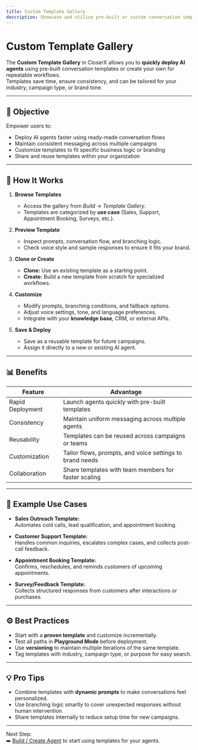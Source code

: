 ```yaml
---
title: Custom Template Gallery
description: Showcase and utilize pre-built or custom conversation templates to accelerate agent setup and deployment.
---
```


# Custom Template Gallery

The **Custom Template Gallery** in CloserX allows you to **quickly deploy AI agents** using pre-built conversation templates or create your own for repeatable workflows.  
Templates save time, ensure consistency, and can be tailored for your industry, campaign type, or brand tone.

---

## 🎯 Objective

Empower users to:
- Deploy AI agents faster using ready-made conversation flows  
- Maintain consistent messaging across multiple campaigns  
- Customize templates to fit specific business logic or branding  
- Share and reuse templates within your organization  

---

## 🧩 How It Works

1. **Browse Templates**  
   - Access the gallery from *Build → Template Gallery*.  
   - Templates are categorized by **use case** (Sales, Support, Appointment Booking, Surveys, etc.).  

2. **Preview Template**  
   - Inspect prompts, conversation flow, and branching logic.  
   - Check voice style and sample responses to ensure it fits your brand.  

3. **Clone or Create**  
   - **Clone:** Use an existing template as a starting point.  
   - **Create:** Build a new template from scratch for specialized workflows.  

4. **Customize**  
   - Modify prompts, branching conditions, and fallback options.  
   - Adjust voice settings, tone, and language preferences.  
   - Integrate with your **knowledge base**, CRM, or external APIs.  

5. **Save & Deploy**  
   - Save as a reusable template for future campaigns.  
   - Assign it directly to a new or existing AI agent.  

---

## 📊 Benefits

| Feature | Advantage |
|---------|-----------|
| Rapid Deployment | Launch agents quickly with pre-built templates |
| Consistency | Maintain uniform messaging across multiple agents |
| Reusability | Templates can be reused across campaigns or teams |
| Customization | Tailor flows, prompts, and voice settings to brand needs |
| Collaboration | Share templates with team members for faster scaling |

---

## 🧪 Example Use Cases

- **Sales Outreach Template:**  
  Automates cold calls, lead qualification, and appointment booking.  

- **Customer Support Template:**  
  Handles common inquiries, escalates complex cases, and collects post-call feedback.  

- **Appointment Booking Template:**  
  Confirms, reschedules, and reminds customers of upcoming appointments.  

- **Survey/Feedback Template:**  
  Collects structured responses from customers after interactions or purchases.  

---

## ⚙️ Best Practices

- Start with a **proven template** and customize incrementally.  
- Test all paths in **Playground Mode** before deployment.  
- Use **versioning** to maintain multiple iterations of the same template.  
- Tag templates with industry, campaign type, or purpose for easy search.  

---

## 💡 Pro Tips

- Combine templates with **dynamic prompts** to make conversations feel personalized.  
- Use branching logic smartly to cover unexpected responses without human intervention.  
- Share templates internally to reduce setup time for new campaigns.  

---

Next Step:  
➡️ [Build / Create Agent](/build/create-agent) to start using templates for your agents.
